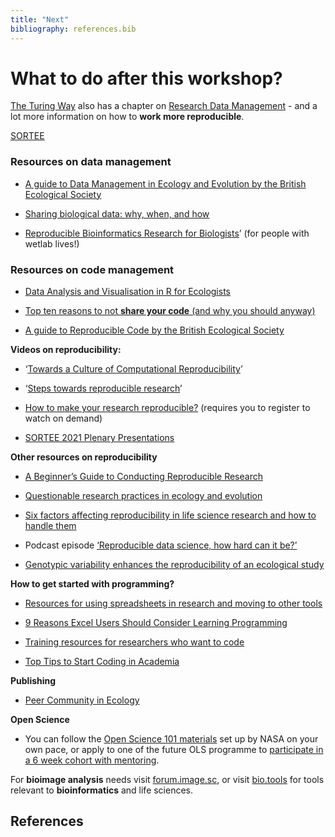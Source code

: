 ```yaml
---
title: "Next"
bibliography: references.bib
---
```


# What to do after this workshop? {#plan}

[The Turing Way](https://the-turing-way.netlify.app/welcome.html) also has a chapter on [Research Data Management](https://the-turing-way.netlify.app/reproducible-research/rdm.html) - and a lot more information on how to **work more reproducible**.

[SORTEE](https://linktr.ee/sortecoevo)

### Resources on data management

-   [A guide to Data Management in Ecology and Evolution by the British Ecological Society](https://www.britishecologicalsociety.org/wp-content/uploads/2019/06/BES-Guide-Data-Management-2019.pdf)

-   [Sharing biological data: why, when, and how](https://doi.org/10.1002/1873-3468.14067)

-   [Reproducible Bioinformatics Research for Biologists](https://osf.io/zqbu2)’ (for people with wetlab lives!)

### Resources on code management

-   [Data Analysis and Visualisation in R for Ecologists](https://datacarpentry.org/R-ecology-lesson/)

-   [Top ten reasons to not **share your code** (and why you should anyway)](https://sinews.siam.org/Details-Page/top-ten-reasons-to-not-share-your-code-and-why-you-should-anyway)

-   [A guide to Reproducible Code by the British Ecological Society](https://www.britishecologicalsociety.org/wp-content/uploads/2017/12/guide-to-reproducible-code.pdf)

**Videos on reproducibility:**

-   ‘[Towards a Culture of Computational Reproducibility](https://www.youtube.com/watch?v=XjW3t-qXAiE&)’

-   ‘[Steps towards reproducible research](https://www.youtube.com/watch?v=rNQ-RlG3JnQ)’

-   [How to make your research reproducible?](https://www.workcast.com/ControlUsher.aspx?cpak=8232371292435174&pak=7279159888532687) (requires you to register to watch on demand)

-   [SORTEE 2021 Plenary Presentations](https://www.youtube.com/playlist?list=PLqTOVbRSdsARz1idHT3KkG1Z5xJeIoULk)

**Other resources on reproducibility**

-   [A Beginner’s Guide to Conducting Reproducible Research](https://doi.org/10.1002/bes2.1801)

-   [Questionable research practices in ecology and evolution](https://doi.org/10.1371/journal.pone.0200303)

-   [Six factors affecting reproducibility in life science research and how to handle them](https://www.nature.com/articles/d42473-019-00004-y)

-   Podcast episode [‘Reproducible data science, how hard can it be?’](https://open.spotify.com/episode/1OVxFUA5UyIfMSCd842wjD?si=tEhJzufDROmOqsvJHsUPuw)

-   [Genotypic variability enhances the reproducibility of an ecological study](https://doi.org/10.1038/s41559-017-0434-x)

**How to get started with programming?**

-   [Resources for using spreadsheets in research and moving to other tools](https://www.software.ac.uk/blog/2021-11-05-resources-using-spreadsheets-research-and-moving-other-tools)

-   [9 Reasons Excel Users Should Consider Learning Programming](https://www.dataquest.io/blog/9-reasons-excel-users-should-consider-learning-programming/)

-   [Training resources for researchers who want to code](https://www.software.ac.uk/blog/2021-11-11-training-resources-researchers-want-learn-code)

-   [Top Tips to Start Coding in Academia](https://www.software.ac.uk/blog/2021-11-04-top-tips-start-coding-academia)

**Publishing**

-   [Peer Community in Ecology](https://ecology.peercommunityin.org/)

**Open Science**

-   You can follow the [Open Science 101 materials](https://openscience101.org) set up by NASA on your own pace, or apply to one of the future OLS programme to [participate in a 6 week cohort with mentoring](https://openlifesci.org/nasa/).

For **bioimage analysis** needs visit [forum.image.sc](https://forum.image.sc/), or visit [bio.tools](https://bio.tools/) for tools relevant to **bioinformatics** and life sciences.

## References
